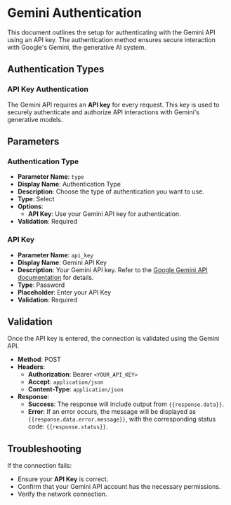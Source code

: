 # **Gemini Authentication**

This document outlines the setup for authenticating with the Gemini API using an API key. The authentication method ensures secure interaction with Google's Gemini, the generative AI system.

## **Authentication Types**

### **API Key Authentication**

The Gemini API requires an **API key** for every request. This key is used to securely authenticate and authorize API interactions with Gemini's generative models.

## **Parameters**

### **Authentication Type**

-   **Parameter Name**: `type`
-   **Display Name**: Authentication Type
-   **Description**: Choose the type of authentication you want to use.
-   **Type**: Select
-   **Options**:
    -   **API Key**: Use your Gemini API key for authentication.
-   **Validation**: Required

### **API Key**

-   **Parameter Name**: `api_key`
-   **Display Name**: Gemini API Key
-   **Description**: Your Gemini API key. Refer to the <a href="https://ai.google.dev/api?lang=python" target="_blank">Google Gemini API documentation</a> for details.
-   **Type**: Password
-   **Placeholder**: Enter your API Key
-   **Validation**: Required

## **Validation**

Once the API key is entered, the connection is validated using the Gemini API.

-   **Method**: POST
-   **Headers**:
    -   **Authorization**: Bearer `<YOUR_API_KEY>`
    -   **Accept**: `application/json`
    -   **Content-Type**: `application/json`
-   **Response**:
    -   **Success**: The response will include output from `{{response.data}}`.
    -   **Error**: If an error occurs, the message will be displayed as `{{response.data.error.message}}`, with the corresponding status code: `{{response.status}}`.

## **Troubleshooting**

If the connection fails:

-   Ensure your **API Key** is correct.
-   Confirm that your Gemini API account has the necessary permissions.
-   Verify the network connection.
